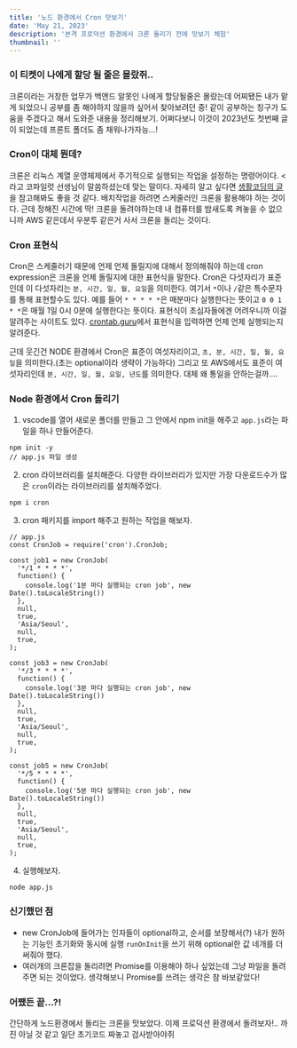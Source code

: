 ```yaml
---
title: '노드 환경에서 Cron 맛보기'
date: 'May 21, 2023'
description: '본격 프로덕션 환경에서 크론 돌리기 전에 맛보기 체험'
thumbnail: ''
---
```


### 이 티켓이 나에게 할당 될 줄은 몰랐쥐..
크론이라는 거창한 업무가 백앤드 알못인 나에게 할당될줄은 몰랐는데
어찌됐든 내가 맡게 되었으니 공부를 좀 해야하지 않을까 싶어서 찾아보려던 중!
같이 공부하는 칭구가 도움을 주겠다고 해서 도와준 내용을 정리해보기.
어쩌다보니 이것이 2023년도 첫번째 글이 되었는데 프론트 폴더도 좀 채워나가자능...!

### Cron이 대체 뭔데?
크론은 리눅스 계열 운영체제에서 주기적으로 실행되는 작업을 설정하는 명령어이다. < 라고 코파일럿 선생님이 말씀하셨는데
맞는 말이다. 자세히 알고 싶다면 <a href='https://opentutorials.org/course/697/4130'>생활코딩의 글</a>을 참고해봐도 좋을 것 같다.
배치작업을 하려면 스케줄러인 크론을 활용해야 하는 것이다.
근데 정해진 시간에 딱! 크론을 돌려야하는데 내 컴퓨터를 밤새도록 켜놓을 수 없으니까
AWS 같은데서 우분투 같은거 사서 크론을 돌리는 것이다.

### Cron 표현식
Cron은 스케줄러기 때문에 언제 언제 돌릴지에 대해서 정의해줘야 하는데 cron expression은 크론을 언제 돌릴지에 대한 표현식을 말한다.
Cron은 다섯자리가 표준인데 이 다섯자리는 `분, 시간, 일, 월, 요일`을 의미한다.
여기서 `*`이나 `/`같은 특수문자를 통해 표현할수도 있다.
예를 들어 `* * * * *`은 매분마다 실행한다는 뜻이고 `0 0 1 * *`은 매월 1일 0시 0분에 실행한다는 뜻이다.
표현식이 초심자들에겐 어려우니까 이걸 알려주는 사이트도 있다.
<a href='https://crontab.guru/'>crontab.guru</a>에서 표현식을 입력하면 언제 언제 실행되는지 알려준다.

근데 웃긴건 NODE 환경에서 Cron은 표준이 여섯자리이고, `초, 분, 시간, 일, 월, 요일`을 의미한다.(초는 optional이라 생략이 가능하다)
그리고 또 AWS에서도 표준이 여섯자리인데 `분, 시간, 일, 월, 요일, 년도`를 의미한다.
대체 왜 통일을 안하는걸까....

### Node 환경에서 Cron 돌리기

1. vscode를 열어 새로운 폴더를 만들고 그 안에서 npm init을 해주고 `app.js`라는 파일을 하나 만들어준다.
```
npm init -y
// app.js 파일 생성
```
2. cron 라이브러리를 설치해준다. 다양한 라이브러리가 있지만 가장 다운로드수가 많은 `cron`이라는 라이브러리를 설치해주었다.
```
npm i cron
```
3. cron 패키지를 import 해주고 원하는 작업을 해보자.
```
// app.js
const CronJob = require('cron').CronJob;

const job1 = new CronJob(
  '*/1 * * * *',
  function() {
    console.log('1분 마다 실행되는 cron job', new Date().toLocaleString())
  },
  null,
  true,
  'Asia/Seoul',
  null,
  true,
);

const job3 = new CronJob(
  '*/3 * * * *',
  function() {
    console.log('3분 마다 실행되는 cron job', new Date().toLocaleString())
  },
  null,
  true,
  'Asia/Seoul',
  null,
  true,
);

const job5 = new CronJob(
  '*/5 * * * *',
  function() {
    console.log('5분 마다 실행되는 cron job', new Date().toLocaleString())
  },
  null,
  true,
  'Asia/Seoul',
  null,
  true,
);

```

4. 실행해보자.
```
node app.js
```

### 신기했던 점
- new CronJob에 들어가는 인자들이 optional하고, 순서를 보장해서(?) 내가 원하는 기능인 초기화와 동시에 실행 `runOnInit`을 쓰기 위해 optional한 값 네개를 더 써줘야 했다.
- 여러개의 크론잡을 돌리려면 Promise를 이용해야 하나 싶었는데 그냥 파일을 돌려주면 되는 것이었다. 생각해보니 Promise를 쓰려는 생각은 참 바보같았다!

### 어쨌든 끝...?!
간단하게 노드환경에서 돌리는 크론을 맛보았다. 이제 프로덕션 환경에서 돌려보자!.. 까진 아닐 것 같고
일단 초기코드 짜놓고 검사받아야쥐
